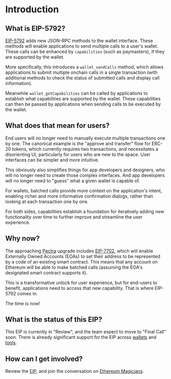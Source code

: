 # Introduction

## What is EIP-5792?

[EIP-5792](https://eips.ethereum.org/EIPS/eip-5792) adds new JSON-RPC methods to the wallet interface. These methods will enable applications to send multiple calls to a user's wallet. These calls can be enhanced by `capabilities` (such as paymasters), if they are supported by the wallet.

More specifically, this introduces a `wallet_sendCalls` method, which allows applications to submit multiple onchain calls in a single transaction (with additional methods to check the status of submitted calls and display call information).

Meanwhile `wallet_getCapabilities` can be called by applications to establish what capabilities are supported by the wallet. These capabilities can then be passed by applications when sending calls to be executed by the wallet.

## What does that mean for users?

End users will no longer need to manually execute multiple transactions one by one. The canonical example is the "approve and transfer" flow for ERC-20 tokens, which currently requires two transactions, and necessitates a disorienting UI, particularly for users who are new to the space. User interfaces can be simpler and more intuitive.

This obviously also simplifies things for app developers and designers, who will no longer need to create those complex interfaces. And app developers will no longer need to "guess" what a given wallet is capable of.

For wallets, batched calls provide more context on the application's intent, enabling richer and more informative confirmation dialogs, rather than looking at each transaction one by one.

For both sides, capabilities establish a foundation for iteratively adding new functionality over time to further improve and streamline the user experience.

## Why now?

The approaching [Pectra](https://ethereum.org/en/roadmap/pectra) upgrade includes [EIP-7702](https://eips.ethereum.org/EIPS/eip-7702), which will enable Externally Owned Accounts (EOAs) to set their address to be represented by a code of an existing smart contract. This means that any account on Ethereum will be able to make batched calls (assuming the EOA's designated smart contract supports it).

This is a transformative unlock for user experience, but for end-users to benefit, applications need to access that new capability. That is where EIP-5792 comes in.

The time is now!

## What is the status of this EIP?

This EIP is currently in "Review", and the team expect to move to "Final Call" soon. There is already significant support for the EIP across [wallets](/ecosystem/wallets) and [tools](/ecosystem/tools).

## How can I get involved?

Review the [EIP](https://eips.ethereum.org/EIPS/eip-5792), and join the conversation on [Ethereum Magicians](https://ethereum-magicians.org/t/eip-5792-wallet-function-call-api/11374).